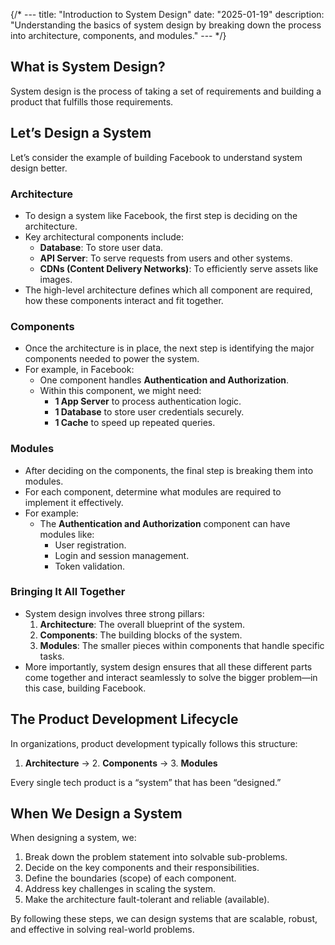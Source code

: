 {/* ---
title: "Introduction to System Design"
date: "2025-01-19"
description: "Understanding the basics of system design by breaking down the process into architecture, components, and modules."
--- */}

## What is System Design?
System design is the process of taking a set of requirements and building a product that fulfills those requirements.

## Let’s Design a System
Let’s consider the example of building Facebook to understand system design better.

### Architecture
- To design a system like Facebook, the first step is deciding on the architecture.
- Key architectural components include:
  - **Database**: To store user data.
  - **API Server**: To serve requests from users and other systems.
  - **CDNs (Content Delivery Networks)**: To efficiently serve assets like images.
- The high-level architecture defines which all component are required, how these components interact and fit together.

### Components
- Once the architecture is in place, the next step is identifying the major components needed to power the system.
- For example, in Facebook:
  - One component handles **Authentication and Authorization**.
  - Within this component, we might need:
    - **1 App Server** to process authentication logic.
    - **1 Database** to store user credentials securely.
    - **1 Cache** to speed up repeated queries.

### Modules
- After deciding on the components, the final step is breaking them into modules.
- For each component, determine what modules are required to implement it effectively.
- For example:
  - The **Authentication and Authorization** component can have modules like:
    - User registration.
    - Login and session management.
    - Token validation.

### Bringing It All Together
- System design involves three strong pillars:
  1. **Architecture**: The overall blueprint of the system.
  2. **Components**: The building blocks of the system.
  3. **Modules**: The smaller pieces within components that handle specific tasks.
- More importantly, system design ensures that all these different parts come together and interact seamlessly to solve the bigger problem—in this case, building Facebook.

## The Product Development Lifecycle
In organizations, product development typically follows this structure:
1. **Architecture** → 2. **Components** → 3. **Modules**

Every single tech product is a “system” that has been “designed.”

## When We Design a System
When designing a system, we:
1. Break down the problem statement into solvable sub-problems.
2. Decide on the key components and their responsibilities.
3. Define the boundaries (scope) of each component.
4. Address key challenges in scaling the system.
5. Make the architecture fault-tolerant and reliable (available).

By following these steps, we can design systems that are scalable, robust, and effective in solving real-world problems.
